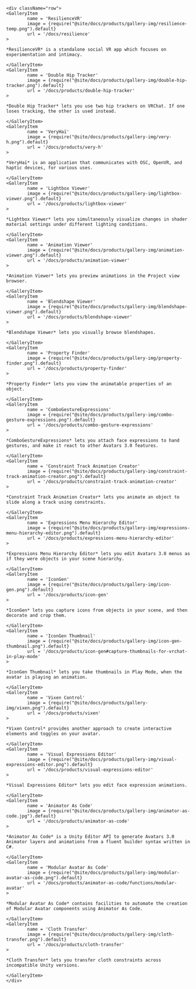 ﻿```mdx-code-block

<div className="row">
<GalleryItem 
        name = 'ResilienceVR'
        image = {require("@site/docs/products/gallery-img/resilience-temp.png").default}
        url = '/docs/resilience'
>

*ResilienceVR* is a standalone social VR app which focuses on experimentation and intimacy.

</GalleryItem>
<GalleryItem 
        name = 'Double Hip Tracker'
        image = {require("@site/docs/products/gallery-img/double-hip-tracker.png").default}
        url = '/docs/products/double-hip-tracker'
>

*Double Hip Tracker* lets you use two hip trackers on VRChat. If one loses tracking, the other is used instead.

</GalleryItem>
<GalleryItem 
        name = 'VeryHaï'
        image = {require("@site/docs/products/gallery-img/very-h.png").default}
        url = '/docs/products/very-h'
>

*VeryHaï* is an application that communicates with OSC, OpenVR, and haptic devices, for various uses.

</GalleryItem>
<GalleryItem 
        name = 'Lightbox Viewer'
        image = {require("@site/docs/products/gallery-img/lightbox-viewer.png").default}
        url = '/docs/products/lightbox-viewer'
>

*Lightbox Viewer* lets you simultaneously visualize changes in shader material settings under different lighting conditions.

</GalleryItem>
<GalleryItem 
        name = 'Animation Viewer'
        image = {require("@site/docs/products/gallery-img/animation-viewer.png").default}
        url = '/docs/products/animation-viewer'
>

*Animation Viewer* lets you preview animations in the Project view browser.

</GalleryItem>
<GalleryItem 
        name = 'Blendshape Viewer'
        image = {require("@site/docs/products/gallery-img/blendshape-viewer.png").default}
        url = '/docs/products/blendshape-viewer'
>

*Blendshape Viewer* lets you visually browse blendshapes.

</GalleryItem>
<GalleryItem 
        name = 'Property Finder'
        image = {require("@site/docs/products/gallery-img/property-finder.png").default}
        url = '/docs/products/property-finder'
>

*Property Finder* lets you view the animatable properties of an object.

</GalleryItem>
<GalleryItem 
        name = 'ComboGestureExpressions'
        image = {require("@site/docs/products/gallery-img/combo-gesture-expressions.png").default}
        url = '/docs/products/combo-gesture-expressions'
>

*ComboGestureExpressions* lets you attach face expressions to hand gestures, and make it react to other Avatars 3.0 features.

</GalleryItem>
<GalleryItem 
        name = 'Constraint Track Animation Creator'
        image = {require("@site/docs/products/gallery-img/constraint-track-animation-creator.png").default}
        url = '/docs/products/constraint-track-animation-creator'
>

*Constraint Track Animation Creator* lets you animate an object to slide along a track using constraints.

</GalleryItem>
<GalleryItem 
        name = 'Expressions Menu Hierarchy Editor'
        image = {require("@site/docs/products/gallery-img/expressions-menu-hierarchy-editor.png").default}
        url = '/docs/products/expressions-menu-hierarchy-editor'
>

*Expressions Menu Hierarchy Editor* lets you edit Avatars 3.0 menus as if they were objects in your scene hierarchy.

</GalleryItem>
<GalleryItem 
        name = 'IconGen'
        image = {require("@site/docs/products/gallery-img/icon-gen.png").default}
        url = '/docs/products/icon-gen'
>

*IconGen* lets you capture icons from objects in your scene, and then decorate and crop them.

</GalleryItem>
<GalleryItem 
        name = 'IconGen Thumbnail'
        image = {require("@site/docs/products/gallery-img/icon-gen-thumbnail.png").default}
        url = '/docs/products/icon-gen#capture-thumbnails-for-vrchat-in-play-mode'
>

*IconGen Thumbnail* lets you take thumbnails in Play Mode, when the avatar is playing an animation.

</GalleryItem>
<GalleryItem 
        name = 'Vixen Control'
        image = {require("@site/docs/products/gallery-img/vixen.png").default}
        url = '/docs/products/vixen'
>

*Vixen Control* provides another approach to create interactive elements and toggles on your avatar.

</GalleryItem>
<GalleryItem 
        name = 'Visual Expressions Editor'
        image = {require("@site/docs/products/gallery-img/visual-expressions-editor.png").default}
        url = '/docs/products/visual-expressions-editor'
>

*Visual Expressions Editor* lets you edit face expression animations.

</GalleryItem>
<GalleryItem 
        name = 'Animator As Code'
        image = {require("@site/docs/products/gallery-img/animator-as-code.jpg").default}
        url = '/docs/products/animator-as-code'
>

*Animator As Code* is a Unity Editor API to generate Avatars 3.0 Animator layers and animations from a fluent builder syntax written in C#.

</GalleryItem>
<GalleryItem 
        name = 'Modular Avatar As Code'
        image = {require("@site/docs/products/gallery-img/modular-avatar-as-code.png").default}
        url = '/docs/products/animator-as-code/functions/modular-avatar'
>

*Modular Avatar As Code* contains facilities to automate the creation of Modular Avatar components using Animator As Code.

</GalleryItem>
<GalleryItem 
        name = 'Cloth Transfer'
        image = {require("@site/docs/products/gallery-img/cloth-transfer.png").default}
        url = '/docs/products/cloth-transfer'
>

*Cloth Transfer* lets you transfer cloth constraints across incompatible Unity versions.

</GalleryItem>
</div>
```